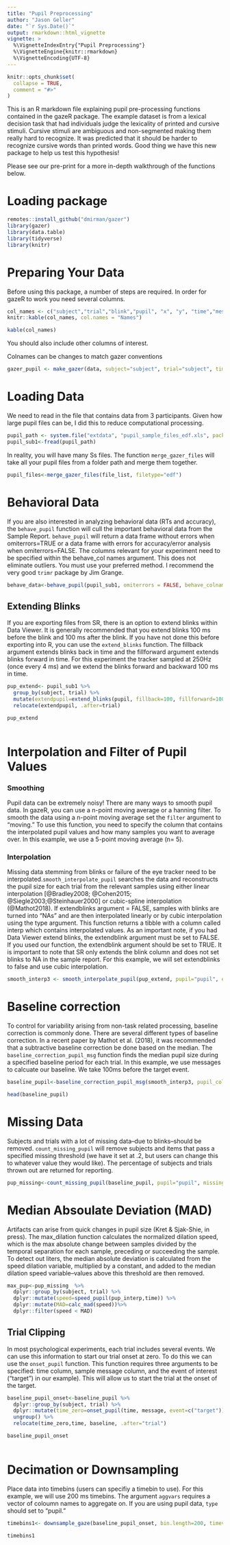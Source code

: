 ```yaml
---
title: "Pupil Preprocessing"
author: "Jason Geller"
date: "`r Sys.Date()`"
output: rmarkdown::html_vignette
vignette: >
  %\VignetteIndexEntry{"Pupil Preprocessing"}
  %\VignetteEngine{knitr::rmarkdown}
  %\VignetteEncoding{UTF-8}
---
```


```r
knitr::opts_chunk$set(
  collapse = TRUE,
  comment = "#>"
)
```


This is an R markdown file explaining pupil pre-processing functions contained in the gazeR package. The example dataset is from a lexical decision task that had individuals judge the lexicality of printed and cursive stimuli. Cursive stimuli are ambiguous and non-segmented making them really hard to recognize. It was predicted that it should be harder to recognize cursive words than printed words. Good thing we have this new package to help us test this hypothesis! 

Please see our pre-print for a more in-depth walkthrough of the functions below.  

# Loading package


```r
remotes::install_github("dmirman/gazer")
library(gazer)
library(data.table)
library(tidyverse)
library(knitr)
```

# Preparing Your Data

Before using this package, a number of steps are required. In order for gazeR to work you need several columns. 


```r
col_names <- c("subject","trial","blink","pupil", "x", "y", "time","message")
knitr::kable(col_names, col.names = "Names")

kable(col_names)
```

You should also include other columns of interest. 

Colnames can be changes to match gazer conventions 

```r

gazer_pupil <- make_gazer(data, subject="subject", trial="subject", time="time", x="x", y="y", pupil=NULL)
```

# Loading Data
We need to read in the file that contains data from 3 participants. Given how large pupil files can be, I did this to reduce computational processing. 

```r
pupil_path <- system.file("extdata", "pupil_sample_files_edf.xls", package = "gazer")
pupil_sub1<-fread(pupil_path)
```

In reality, you will have many Ss files. The function `merge_gazer_files` will take all your pupil files from a folder path and merge them together.

```r
pupil_files<-merge_gazer_files(file_list, filetype="edf")
```

# Behavioral Data

If you are also interested in analyzing behavioral data (RTs and accuracy), the `behave_pupil` function will cull the important behavioral data from the Sample Report. `behave_pupil` will return a data frame without errors when omiterrors=TRUE or a data frame with errors for accuracy/error analysis when omiterrors=FALSE. The columns relevant for your experiment need to be specified within the behave_col names argument. This does not eliminate outliers. You must use your preferred method. I recommend the very good `trimr` package by Jim Grange. 


```r
behave_data<-behave_pupil(pupil_sub1, omiterrors = FALSE, behave_colnames = c("subject","script","alteration", "trial", "target","accuracy","rt", "block", "cb"))

```

## Extending Blinks

If you are exporting files from SR, there is an option to extend blinks within Data Viewer. It is generally recommended that you extend blinks 100 ms before the blink and 100 ms after the blink. If you have not done this before exporting into R, you can use the `extend_blinks` function. The fillback argument extends blinks back in time and the fillforward argument extends blinks forward in time. For this experiment the tracker sampled at 250Hz (once every 4 ms) and we extend the blinks forward and backward 100 ms in time. 

```r
pup_extend<- pupil_sub1 %>% 
  group_by(subject, trial) %>% 
  mutate(extendpupil=extend_blinks(pupil, fillback=100, fillforward=100, hz=250)) %>% 
  relocate(extendpupil, .after=trial)

pup_extend
  
```

# Interpolation and Filter of Pupil Values

### Smoothing

  Pupil data can be extremely noisy! There are many ways to smooth pupil data. In gazeR, you can use a n-point moving average or a hanning filter. To smooth the data using a n-point moving average set the  `filter` argument to "moving." To use this function, you need to specify the column that contains the interpolated pupil values and how many samples you want to average over. In this example, we use a 5-point moving average (n= 5). 

### Interpolation

Missing data stemming from blinks or failure of the eye tracker need to be interpolated.`smooth_interpolate_pupil` searches the data and reconstructs the pupil size for each trial from the relevant samples using either linear interpolation [@Bradley2008; @Cohen2015; @Siegle2003;@Steinhauer2000] or cubic-spline interpolation (@Mathot2018). If extendblinks argument = FALSE, samples with blinks are turned into "NAs" and are then interpolated linearly or by cubic interpolation using the type argument. This function returns a tibble with a column called interp which contains interpolated values. As an important note, if you had Data Viewer extend blinks, the extendblink argument must be set to FALSE. If you used our function, the extendblink argument should be set to TRUE. It is important to note that SR only extends the blink column and does not set blinks to NA in the sample report. For this example, we will set extendblinks to false and use cubic interpolation. 


```r
smooth_interp3 <- smooth_interpolate_pupil(pup_extend, pupil="pupil", extendpupil="extendpupil", extendblinks=TRUE, step.first="interp",filter="moving",  maxgap=Inf, type="linear", hz=250, n=5)
```

# Baseline correction

To control for variability arising from non-task related processing, baseline correction is commonly done. There are several different types of baseline correction. In a recent paper by Mathot et al. (2018), it was recommended that a subtractive baseline correction be done based on the median. The `baseline_correction_pupil_msg` function finds the median pupil size during a specified baseline period for each trial. In this example, we use messages to calcuate our baseline. We take 100ms before the target event. 

```r
baseline_pupil<-baseline_correction_pupil_msg(smooth_interp3, pupil_colname='pup_interp', baseline_dur=100, event="target", baseline_method = "sub")

head(baseline_pupil)

```

# Missing Data

Subjects and trials with a lot of missing data--due to blinks--should be removed. `count_missing_pupil` will remove subjects and items that pass a specified missing threshold (we have it set at .2, but users can change this to whatever value they would like). The percentage of subjects and trials thrown out are returned for reporting.

```r

pup_missing<-count_missing_pupil(baseline_pupil, pupil="pupil", missingthresh = .2)

```


# Median Absoulate Deviation (MAD)

Artifacts can arise from quick changes in pupil size (Kret & Sjak-Shie, in press). The max_dilation function calculates the normalized dilation speed, which is the max absolute change between samples divided by the temporal separation for each sample, preceding or succeeding the sample. To detect out liters, the median absolute deviation is calculated from the speed dilation variable, multiplied by a constant, and added to the median dilation speed variable--values above this threshold are then removed.

```r
max_pup<-pup_missing  %>% 
  dplyr::group_by(subject, trial) %>% 
  dplyr::mutate(speed=speed_pupil(pup_interp,time)) %>%
  dplyr::mutate(MAD=calc_mad(speed))%>%
  dplyr::filter(speed < MAD)

```

##  Trial Clipping

In most psychological experiments, each trial includes several events. We can use this information to start our trial onset at zero.  To do this we can use the `onset_pupil` function. This function requires three arguments to be specified: time column, sample message column, and the event of interest ("target") in our example). This will allow us to start the trial at the onset of the target.  

```r

baseline_pupil_onset<-baseline_pupil %>% 
  dplyr::group_by(subject, trial) %>%  
  dplyr::mutate(time_zero=onset_pupil(time, message, event=c("target"))) %>%
  ungroup() %>% 
  relocate(time_zero,time, baseline, .after="trial")

baseline_pupil_onset
  
```

# Decimation or Downsampling

Place data into timebins (users can specifiy a timebin to use). For this example, we will use 200 ms timebins. The argument `aggvars` requires a vector of coloumn names to aggregate on. If you are using pupil data, `type` should set to "pupil."

```r
timebins1<- downsample_gaze(baseline_pupil_onset, bin.length=200, timevar = "time_zero", aggvars = c("subject", "script", "timebins"), type="pupil")

timebins1

```


